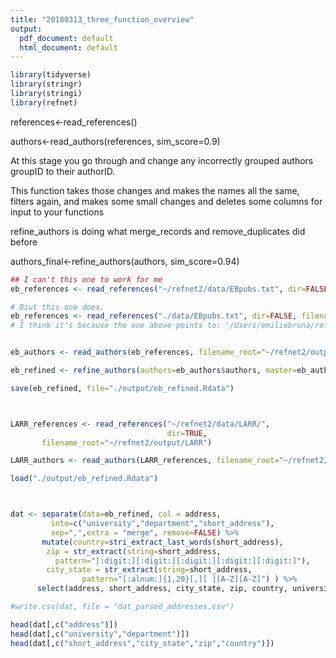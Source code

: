 ```yaml
---
title: "20180313_three_function_overview"
output:
  pdf_document: default
  html_document: default
---
```


```r
library(tidyverse)
library(stringr)
library(stringi)
library(refnet)
```


references<-read_references()

authors<-read_authors(references, sim_score=0.9)

At this stage you go through and change any incorrectly grouped authors groupID to their authorID.

This function takes those changes and makes the names all the same, filters again, and makes some small changes and deletes some columns for input to your functions

refine_authors is doing what merge_records and remove_duplicates did before 

authors_final<-refine_authors(authors, sim_score=0.94)

```r


## I can't this one to work for me
eb_references <- read_references("~/refnet2/data/EBpubs.txt", dir=FALSE, filename_root="~/refnet2/output/eb")

# Biut this one does. 
eb_references <- read_references("./data/EBpubs.txt", dir=FALSE, filename_root="./output/eb")
# I think it's because the one above points to: '/Users/emiliobruna/refnet2/data/EBpubs.txt' and there is nothing there, whereas the second points to the local repo.


eb_authors <- read_authors(eb_references, filename_root="~/refnet2/output/eb")

eb_refined <- refine_authors(authors=eb_authors$authors, master=eb_authors$master)

save(eb_refined, file="./output/eb_refined.Rdata")



LARR_references <- read_references("~/refnet2/data/LARR/", 
                                   dir=TRUE, 
       filename_root="~/refnet2/output/LARR")

LARR_authors <- read_authors(LARR_references, filename_root="~/refnet2/output/LARR")

```

```r
load("./output/eb_refined.Rdata")



dat <- separate(data=eb_refined, col = address, 
         into=c("university","department","short_address"),
         sep=",",extra = "merge", remove=FALSE) %>%
       mutate(country=stri_extract_last_words(short_address),
        zip = str_extract(string=short_address, 
          pattern="[:digit:][:digit:][:digit:][:digit:][:digit:]"),
        city_state = str_extract(string=short_address,
                pattern="[:alnum:]{1,20}[,][ ][A-Z][A-Z]") ) %>%
      select(address, short_address, city_state, zip, country, university, department)

#write.csv(dat, file = "dat_parsed_addresses.csv")

```

\newpage

```r
head(dat[,c("address")])
head(dat[,c("university","department")])
head(dat[,c("short_address","city_state","zip","country")])
```